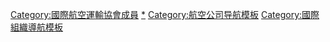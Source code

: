 {{Navbox with collapsible groups
|name = 國際航空運輸協會成員
|state = {{{state<includeonly>|collapsed</includeonly>}}}
|selected = {{{1|}}}
|title = [[國際航空運輸協會]][[國際航空運輸協會成員列表|成員]]
|listclass=hlist
|group1 = 非洲地區辦公室
|abbr1 = 非洲
|state1 = {{{state<includeonly>|collapsed</includeonly>}}}
|list1 = * [[非洲世界航空]]
* [[博茨瓦納航空]]
* [[馬達加斯加航空]]
* [[马拉维航空]]
* [[毛里裘斯航空]]
* [[纳米比亚航空]]
* [[塞舌爾航空]]
* [[津巴布韋航空]]
* [[南非连接航空]]
*  {{link-en|ALS – Aircraft Leasing Services|ALS – Aircraft Leasing Services|ALS}}
* [[阿瑞克航空]]
* [[康姆航空|南非商務航空]]
* [[埃塞俄比亞航空]]
* [[南非国际航空]]
* [[肯尼亚航空]]
* [[莫桑比克航空]]
*  [[精密航空]]
* [[盧安達航空|盧旺達航空]]
* [[薩法航空]]
* [[南非航空]]
* [[南非快運航空]]
* [[TAAG安哥拉航空]]
* [[佛得角航空]]

|group2 = 亞太地區辦公室
|abbr2 = 亞洲
|state2 = {{{state<includeonly>|collapsed</includeonly>}}}
|list2 = * [[喀里多尼亞航空]]
* [[印度航空]]
* [[新西蘭航空|紐西蘭航空]]
* [[新畿內亞航空]]
* [[塔希提航空]]
* [[大溪地航空]]
* [[萬那杜航空|瓦努阿圖航空]]
* [[全日本空輸]]
* [[韓亞航空]]
* [[曼谷航空]]
* [[孟加拉航空]]
* [[密克羅尼西亞大陸航空]]
* [[斐濟航空]]
* [[嘉鲁达印尼航空]]
* [[日本航空]]
* [[印度捷特航空]]
* [[捷特萊特航空]]
* [[大韓航空]]
* [[马来西亚航空]]
* [[日本貨物航空]]
* [[巴基斯坦国际航空]]
* [[菲律賓航空]]
* [[澳洲航空]]
* [[皇家汶萊航空]]
* [[勝安航空]]
* [[新加坡航空]]
* [[新加坡貨運航空]]
* [[斯里蘭卡航空]]
* [[泰國國際航空]]
*  [[越南航空]]
* [[維珍澳洲航空]]

|group3 = 中国与北亚地区办公室
|abbr3 = 中国
|state3 = {{{state<includeonly>|collapsed</includeonly>}}}
|list3 = * [[中国国际航空]]
* [[高麗航空]]
* [[澳門航空]]
* [[首都航空]]
* [[國泰航空]]
* [[香港華民航空]]
* [[中華航空]]
* [[中國貨運航空]]
* [[中国东方航空]]
* [[中国南方航空]]
* [[長榮航空]]
* [[立榮航空]]
* [[德安航空]]
* [[海南航空]]
* [[香港航空]]
* [[香港貨運航空]]
* [[香港快运航空]]
* [[大灣區航空]]
* [[蒙古民用航空]]
* [[吉祥航空]]
* [[山东航空]]
* [[上海航空]]
* [[深圳航空]]
* [[四川航空]]
* [[天津航空]]
* [[厦门航空]]
* [[華信航空]]
* [[顺丰航空]]
* [[河北航空]]

|group4 = 歐洲地區辦公室
|abbr4 = 歐洲
|state4 = {{{state<includeonly>|collapsed</includeonly>}}}
|list4 = * [[亚德里亚航空]]
* [[愛琴海航空]]
* [[爱尔兰航空]]
* [[蓝鷹航空]]
* [[波罗的海航空]]
* [[科西嘉航空]]
* [[歐羅巴航空]]
* [[格陵蘭航空]]
* [[法國航空]]
* [[馬耳他航空|-{zh:馬耳他;zh-hans:马耳他;zh-hant:馬耳他;zh-hk:馬耳他;zh-mo:馬耳他;zh-tw:馬爾他;}-航空]]
* [[諾斯特姆航空]]
* [[一航空]]
* [[塞爾維亞航空]]
* [[意大利航空]]
* [[阿基亞以色列航空]]
* [[亞特拉斯航空|阿特拉斯航空]]
* [[奧地利航空]]
* [[波黑航空]]
* [[貝勒航空]]
* [[邊佗加那利群島航空]]
* [[藍景航空]]
* [[藍天航空]]
* [[英倫航空]]
* [[英國航空]]
* [[布魯塞爾航空]]
* [[保加利亚航空]]
* [[CAL貨運航空]]
* [[盧森堡貨運航空]]
* [[卡帕特航空]]
* [[辛巴純品航空]]
* [[觸鬚航空]]
* [[城捷航空]]
* [[神鹰航空]]
* [[科西嘉国际航空]]
* [[克罗地亚航空]]
* [[塞浦路斯航空]]
* [[捷克航空]]
* [[DHL英國航空]]
* [[杜布罗夫尼克航空]]
* [[以色列航空]]
* [[爱沙尼亚航空]]
* [[歐洲大西洋航空]]
* [[萊比錫歐洲空中運輸]]
* [[歐洲之翼航空]]
* [[芬兰航空]]
* [[弗萊比航空]]
* [[自由鳥航空]]
* [[哈恩航空]]
* [[西班牙國家航空]]
* [[冰島航空]]
* [[以斯雷航空]]
* [[InterSky]]
* [[諾德航空]]
* [[荷蘭皇家航空]]
* [[荷蘭皇家城市短途航空]]
* [[勞達航空 (2018年)|勞達航空]]
* [[LOT波蘭航空]]
* [[汉莎航空]]
* [[汉莎货运航空]]
* [[汉莎城际航空]]
* [[卢森堡航空]]
* [[匈牙利航空]]
* [[布拉森支線航空服務]]
* [[地中海飛行航空]]
* [[蒙特內哥羅航空|黑山航空]]
* [[奥林匹克航空]]
* [[榮譽航空]]
* [[飛馬航空]]
* [[瑞士私人航空]]
* [[北歐航空]]
* [[SATA亞速爾航空]]
* [[天空航空 (土耳其)|土耳其天空航空]]
* [[天際航空]]
* [[西班牙航空]]
* [[太阳快运航空]]
* [[瑞士國際航空]]
* [[TAP葡萄牙航空]]
* [[羅馬尼亞航空]]
* [[土耳其航空]]
* [[ASL比利時航空]]
* [[德国途易航空]]
* [[維珍航空]]
* [[白色航空]]
* [[奧斯特廣泛航空]]
* [[TAP快運航空]]
* [[加勒比海航空]]

|group5 = 拉丁美洲與加勒比地區辦公室
|abbr5 = 拉丁美洲
|state5 = {{{state<includeonly>|collapsed</includeonly>}}}
|list5 = * [[阿根廷航空]]
* [[阿根廷南方航空]]
* [[墨西哥國際航空]]
* [[牙買加航空]]
* [[哥倫比亞航空]]
* [[巴西哥倫比亞航空]]
* [[秘魯哥倫比亞航空]]
* [[藍色巴西航空]]
* [[加勒比航空]]
* [[巴拿馬航空]]
* [[哥倫比亞巴拿馬航空]]
* [[古巴航空]]
* [[高爾航空]]
* [[拉沙航空]]
* [[智利南美航空]]
* [[巴西南美航空]]
* [[厄瓜多爾南美航空]]
* [[秘魯南美航空]]
* [[巴拉圭南美航空]]
* [[南美貨運航空]]
* [[墨西哥南美货运航空]]
* [[PLUNA]]
* [[蘇里南航空]]
* [[中美洲航空]]
* [[巴拉圭南美航空]]
* [[厄瓜多航空]]
* [[瓦魯拉斯航空]]
* [[因瑟爾航空]]

|group6 = 中東與北非地區辦公室
|abbr6 = 中東
|state6 = {{{state<includeonly>|collapsed</includeonly>}}}
|list6 = * [[泛非航空]]
* [[阿尔及利亚航空]]
* [[DHL國際航空]]
* [[埃及航空]]
* [[阿联酋航空|-{阿}-聯酋航空]]
* [[阿提哈德航空]]
* [[海灣航空]]
* [[伊朗航空]]
* [[伊朗阿塞曼航空]]
* [[半岛航空]]
* [[約旦航空]]
* [[基什航空]]
* [[科威特航空]]
* [[利比亞航空]]
* [[馬漢航空]]
* [[中东航空]]
* [[努維爾航空]]
* [[阿曼航空]]
* [[卡塔尔航空]]
* [[摩洛哥皇家航空]]
* [[皇家約旦航空]]
* [[沙特阿拉伯航空]]
* [[萨菲航空]]
* [[苏丹航空]]
* [[叙利亚航空]]
* [[突尼斯航空]]
* [[屈他尼亞航空]]
* [[也門航空]]

|group7 = 北美洲地區辦公室
|abbr7 = 北美
|state7 = {{{state<includeonly>|collapsed</includeonly>}}}
|list7 = * [[加拿大航空]]
* [[越洋航空|加拿大越洋航空]]
* [[阿拉斯加航空]]
* [[美國航空]]
* [[亞特拉斯航空]]
* [[噴射貨運航空]]
* [[美國大陸航空]]
* [[達美航空]]
* [[聯邦快遞]]
* [[夏威夷航空]]
* [[捷藍航空]]
* [[聯合航空]]
* [[联合包裹服务航空]]
* [[西捷航空]]

|group8 = 俄羅斯與獨聯體地區辦公室
|abbr8 = 獨聯體
|state8 = {{{state<includeonly>|collapsed</includeonly>}}}
|list8= * [[俄羅斯航空]]
* [[阿斯塔纳航空]]
* [[摩爾多瓦航空]]
* [[阿塞拜疆航空]]
* [[白俄羅斯航空]]
* [[多納航空]]
* [[智慧航空]]
* [[格鲁吉亚航空]]
* [[俄罗斯国家航空]]
* [[北風航空]]
* [[蘇維埃航空]]
* [[西伯利亚航空]]
* [[烏克蘭國際航空]]
* [[烏塔航空]]
* [[符拉迪沃斯托克航空]]
* [[伏爾加-第聶伯航空]]
* [[雅庫特航空]]
}}<includeonly>
[[Category:國際航空運輸協會成員]]
</includeonly><noinclude>
{{Documentation}}

[[Category:國際航空運輸協會成員|*]]
[[Category:航空公司导航模板]]
[[Category:國際組織導航模板]]
</noinclude>